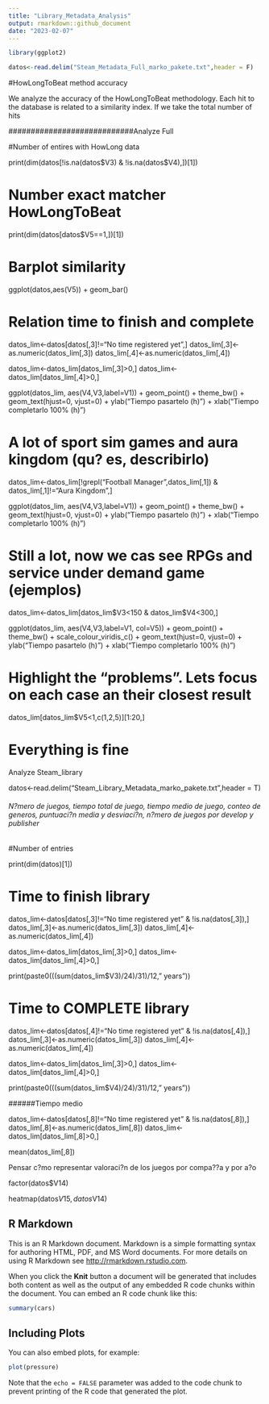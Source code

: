 ```yaml
---
title: "Library_Metadata_Analysis"
output: rmarkdown::github_document
date: "2023-02-07"
---
```


```r
library(ggplot2)

datos<-read.delim("Steam_Metadata_Full_marko_pakete.txt",header = F)

```

#HowLongToBeat method accuracy 

We analyze the accuracy of the HowLongToBeat methodology. Each hit to the database is related to a similarity index. If we take the total number of hits

############################Analyze Full


#Number of entires with HowLong data



print(dim(datos[!is.na(datos$V3) &  !is.na(datos$V4),])[1])

# Number exact matcher HowLongToBeat

print(dim(datos[datos$V5==1,])[1])

# Barplot similarity

ggplot(datos,aes(V5)) + geom_bar()

# Relation time to finish and complete

datos_lim<-datos[datos[,3]!="No time registered yet",]
datos_lim[,3]<-as.numeric(datos_lim[,3])
datos_lim[,4]<-as.numeric(datos_lim[,4])

datos_lim<-datos_lim[datos_lim[,3]>0,]
datos_lim<-datos_lim[datos_lim[,4]>0,]

ggplot(datos_lim, aes(V4,V3,label=V1)) + geom_point() + theme_bw() + geom_text(hjust=0, vjust=0) + ylab("Tiempo pasartelo (h)") + xlab("Tiempo completarlo 100% (h)")

# A lot of sport sim games and aura kingdom (qu? es, describirlo)

datos_lim<-datos_lim[!grepl("Football Manager",datos_lim[,1]) & datos_lim[,1]!="Aura Kingdom",]

ggplot(datos_lim, aes(V4,V3,label=V1)) + geom_point() + theme_bw() + geom_text(hjust=0, vjust=0) + ylab("Tiempo pasartelo (h)") + xlab("Tiempo completarlo 100% (h)")

# Still a lot, now we cas see RPGs and service under demand game (ejemplos)

datos_lim<-datos_lim[datos_lim$V3<150 & datos_lim$V4<300,]

ggplot(datos_lim, aes(V4,V3,label=V1, col=V5)) + geom_point() + theme_bw() + scale_colour_viridis_c() + geom_text(hjust=0, vjust=0) + ylab("Tiempo pasartelo (h)") + xlab("Tiempo completarlo 100% (h)")

# Highlight the "problems". Lets focus on each case an their closest result

datos_lim[datos_lim$V5<1,c(1,2,5)][1:20,]

# Everything is fine


################################# Analyze Steam_library


datos<-read.delim("Steam_Library_Metadata_marko_pakete.txt",header = T)


###### N?mero de juegos, tiempo total de juego, tiempo medio de juego, conteo de generos, puntuaci?n media y desviaci?n, n?mero de juegos por develop y publisher

#Number of entries

print(dim(datos)[1])

# Time to finish library

datos_lim<-datos[datos[,3]!="No time registered yet" & !is.na(datos[,3]),]
datos_lim[,3]<-as.numeric(datos_lim[,3])
datos_lim[,4]<-as.numeric(datos_lim[,4])

datos_lim<-datos_lim[datos_lim[,3]>0,]
datos_lim<-datos_lim[datos_lim[,4]>0,]

print(paste0(((sum(datos_lim$V3)/24)/31)/12," years"))

# Time to COMPLETE library

datos_lim<-datos[datos[,4]!="No time registered yet" & !is.na(datos[,4]),]
datos_lim[,3]<-as.numeric(datos_lim[,3])
datos_lim[,4]<-as.numeric(datos_lim[,4])

datos_lim<-datos_lim[datos_lim[,3]>0,]
datos_lim<-datos_lim[datos_lim[,4]>0,]

print(paste0(((sum(datos_lim$V4)/24)/31)/12," years"))

######Tiempo medio

datos_lim<-datos[datos[,8]!="No time registered yet" & !is.na(datos[,8]),]
datos_lim[,8]<-as.numeric(datos_lim[,8])
datos_lim<-datos_lim[datos_lim[,8]>0,]

mean(datos_lim[,8])

######## Pensar c?mo representar valoraci?n de los juegos por compa??a y por a?o

factor(datos$V14)

heatmap(datos$V15,datos$V14)


####################

## R Markdown

This is an R Markdown document. Markdown is a simple formatting syntax for authoring HTML, PDF, and MS Word documents. For more details on using R Markdown see <http://rmarkdown.rstudio.com>.

When you click the **Knit** button a document will be generated that includes both content as well as the output of any embedded R code chunks within the document. You can embed an R code chunk like this:

```r
summary(cars)
```

## Including Plots

You can also embed plots, for example:

```r
plot(pressure)
```

Note that the `echo = FALSE` parameter was added to the code chunk to prevent printing of the R code that generated the plot.
